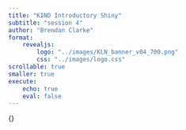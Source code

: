 ```yaml
---
title: "KIND Introductory Shiny"
subtitle: "session 4"
author: "Brendan Clarke"
format: 
    revealjs:
        logo: "../images/KLN_banner_v04_700.png"
        css: "../images/logo.css"
scrollable: true
smaller: true
execute: 
    echo: true
    eval: false
---
```

{\rtf1}
  
 <!-- all milestones included -->
